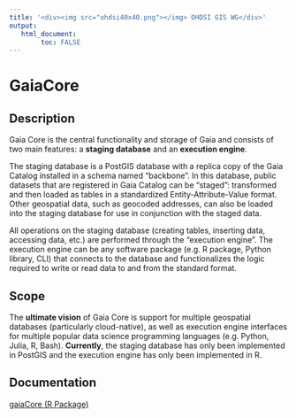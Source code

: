 ```yaml
---
title: '<div><img src="ohdsi40x40.png"></img> OHDSI GIS WG</div>'
output:
   html_document:
        toc: FALSE
---
```


# **GaiaCore**

## Description

Gaia Core is the central functionality and storage of Gaia and consists of two main features: a **staging database** and an **execution engine**.

The staging database is a PostGIS database with a replica copy of the Gaia Catalog installed in a schema named "backbone". In this database, public datasets that are registered in Gaia Catalog can be "staged": transformed and then loaded as tables in a standardized Entity-Attribute-Value format. Other geospatial data, such as geocoded addresses, can also be loaded into the staging database for use in conjunction with the staged data.

All operations on the staging database (creating tables, inserting data, accessing data, etc.) are performed through the "execution engine". The execution engine can be any software package (e.g. R package, Python library, CLI) that connects to the database and functionalizes the logic required to write or read data to and from the standard format.

## Scope

The **ultimate vision** of Gaia Core is support for multiple geospatial databases (particularly cloud-native), as well as execution engine interfaces for multiple popular data science programming languages (e.g. Python, Julia, R, Bash). **Currently**, the staging database has only been implemented in PostGIS and the execution engine has only been implemented in R.

## Documentation

[gaiaCore (R Package)](gaiaCore/index.html)